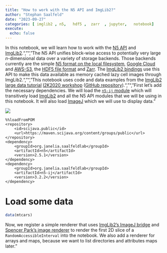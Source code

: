 ```yaml
---
title: "How to work with the N5 API and ImgLib2?"
author: "Stephan Saalfeld"
date: "2023-09-27"
categories: [ imglib2 , n5,   hdf5 ,  zarr  , jupyter,   notebook] 
execute:
  echo: false
---
```


In this notebook, we will learn how to work with the [N5 API](https://github.com/saalfeldlab/n5) and [ImgLib2](https://imglib2.net).\n",
    "\n",
    "The N5 API unifies block-wise access to potentially very large *n*-dimensional data over a variety of storage backends.  Those backends currently are the simple [N5 format on the local filesystem](https://github.com/saalfeldlab/n5#file-system-specification), [Google Cloud](https://github.com/saalfeldlab/n5-google-cloud) and [AWS-S3](https://github.com/saalfeldlab/n5-aws-s3), the [HDF5 file format](https://www.hdfgroup.org/solutions/hdf5/) and [Zarr](https://github.com/saalfeldlab/n5-zarr).  The [ImgLib2 bindings](https://github.com/saalfeldlab/n5-imglib2) use this API to make this data available as memory cached lazy cell images through ImgLib2.\n",
    "\n",
    "This notebook uses code and data examples from the [ImgLib2 large data tutorial](https://www.janelia.org/sites/default/files/You%20%2B%20Janelia/Conferences/3.pdf) [I2K2020 workshop](https://www.janelia.org/you-janelia/conferences/from-images-to-knowledge-with-imagej-friends) ([GitHub repository](https://github.com/saalfeldlab/i2k2020-imglib2-advanced)).\n",
    "\n",
    "First let's add the necessary dependencies.  We will load the [`n5-ij` module](https://github.com/saalfeldlab/n5-ij) which will transitively load [ImgLib2](https://imglib2.net) and all the N5 API modules that we will be using in this notebook.  It will also load [ImageJ](https://imagej.nih.gov/ij/) which we will use to display data."
   

<a href="https://colab.research.google.com/github/jfrench/LinearRegression/blob/master/notebooks/z-oer-demo-notebook.ipynb"> <img src="https://colab.research.google.com/assets/colab-badge.svg"/> </a>


``` 
%%loadFromPOM
<repository>
    <id>scijava.public</id>
    <url>https://maven.scijava.org/content/groups/public</url>
</repository>
<dependency>
    <groupId>org.janelia.saalfeldlab</groupId>
    <artifactId>n5</artifactId>
    <version>2.5.1</version>
</dependency>
<dependency>
    <groupId>org.janelia.saalfeldlab</groupId>
    <artifactId>n5-ij</artifactId>
    <version>3.2.2</version>
</dependency>
```

 
# Load some data

```r
data(mtcars)
```

Now, we register a simple renderer that uses [ImgLib2's ImageJ bridge](https://github.com/imglib/imglib2-ij/blob/master/src/main/java/net/imglib2/img/display/imagej/ImageJFunctions.java) and [Spencer Park's image renderer](https://github.com/SpencerPark/jupyter-jvm-basekernel/blob/master/src/main/java/io/github/spencerpark/jupyter/kernel/display/common/Image.java) to render the first 2D slice of a `RandomAccessibleInterval` into the notebook.  We also add a renderer for arrays and maps, because we want to list directories and attributes maps later."
 